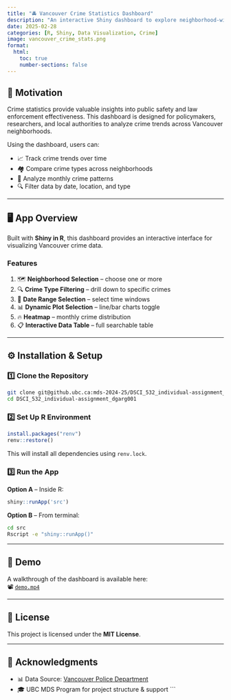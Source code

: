 ```yaml
---
title: "🚔 Vancouver Crime Statistics Dashboard"
description: "An interactive Shiny dashboard to explore neighborhood-wise crime patterns in Vancouver using time-series, heatmaps, and filters."
date: 2025-02-28
categories: [R, Shiny, Data Visualization, Crime]
image: vancouver_crime_stats.png
format:
  html:
    toc: true
    number-sections: false
---
```


## 🎯 Motivation

Crime statistics provide valuable insights into public safety and law enforcement effectiveness. This dashboard is designed for policymakers, researchers, and local authorities to analyze crime trends across Vancouver neighborhoods.

Using the dashboard, users can:

- 📈 Track crime trends over time  
- 🏘️ Compare crime types across neighborhoods  
- 📆 Analyze monthly crime patterns  
- 🔍 Filter data by date, location, and type  

---

## 🖥️ App Overview

Built with **Shiny in R**, this dashboard provides an interactive interface for visualizing Vancouver crime data.

### Features

1. 🗺️ **Neighborhood Selection** – choose one or more
2. 🔍 **Crime Type Filtering** – drill down to specific crimes
3. 📅 **Date Range Selection** – select time windows
4. 📊 **Dynamic Plot Selection** – line/bar charts toggle
5. 🔥 **Heatmap** – monthly crime distribution
6. 📋 **Interactive Data Table** – full searchable table

---

## ⚙️ Installation & Setup

### 1️⃣ Clone the Repository

```bash
git clone git@github.ubc.ca:mds-2024-25/DSCI_532_individual-assignment_dgarg001.git
cd DSCI_532_individual-assignment_dgarg001
```

### 2️⃣ Set Up R Environment

```r
install.packages("renv")
renv::restore()
```

This will install all dependencies using `renv.lock`.

### 3️⃣ Run the App

**Option A** – Inside R:

```r
shiny::runApp('src')
```

**Option B** – From terminal:

```bash
cd src
Rscript -e "shiny::runApp()"
```

---

## 🎥 Demo

A walkthrough of the dashboard is available here:  
📽️ [`demo.mp4`](../images/demo.mp4)

---

## 🧾 License

This project is licensed under the **MIT License**.

---

## 🙏 Acknowledgments

- 📊 Data Source: [Vancouver Police Department](https://vpd.ca/crime-statistics/)  
- 🎓 UBC MDS Program for project structure & support
```

